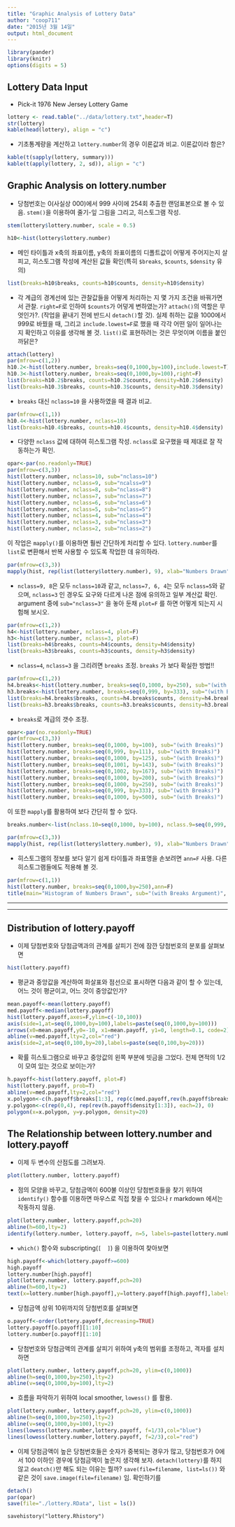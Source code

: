 ```yaml
---
title: "Graphic Analysis of Lottery Data"
author: "coop711"
date: "2015년 3월 14일"
output: html_document
---
```


```r
library(pander)
library(knitr)
options(digits = 5)
```

Lottery Data Input
-----------------

- Pick-it 1976 New Jersey Lottery Game

```r
lottery <- read.table("../data/lottery.txt",header=T)
str(lottery)
kable(head(lottery), align = "c")
```

- 기초통계량을 계산하고 `lottery.number`의 경우 이론값과 비교. 이론값이라 함은?

```r
kable(t(sapply(lottery, summary)))
kable(t(apply(lottery, 2, sd)), align = "c")
```

Graphic Analysis on lottery.number
----------------------------------

- 당첨번호는 0(사실상 000)에서 999 사이에 254회 추출한 랜덤표본으로 볼 수 있음. `stem()`을 이용하여 줄기-잎 그림을 그리고, 히스토그램 작성.

```r
stem(lottery$lottery.number, scale = 0.5)
```

```r
h10<-hist(lottery$lottery.number)
```

- 메인 타이틀과 x축의 좌표이름, y축의 좌표이름의 디폴트값이 어떻게 주어지는지 살피고, 히스토그램 작성에 계산된 값들 확인(특히 `$breaks`, `$counts`, `$density` 유의)

```r
list(breaks=h10$breaks, counts=h10$counts, density=h10$density)
```

- 각 계급의 경계선에 있는 관찰값들을 어떻게 처리하는 지 몇 가지 조건을 바꿔가면서 관찰. `right=F`로 인하여 `$counts`가 어덯게 변하였는가? `attach()`의 역할은 무엇인가?. (작업을 끝내기 전에 반드시 `detach()`할 것). 실제 취하는 값을 1000에서 999로 바꿨을 때, 그리고 `include.lowest=F`로 했을 때 각각 어떤 일이 일어나는지 확인하고 이유를 생각해 볼 것. `list()`로 표현하려는 것은 무엇이며 이름을 붙인 까닭은?

```r
attach(lottery)
par(mfrow=c(1,2))
h10.2<-hist(lottery.number, breaks=seq(0,1000,by=100),include.lowest=T)
h10.3<-hist(lottery.number, breaks=seq(0,1000,by=100),right=F)
list(breaks=h10.2$breaks, counts=h10.2$counts, density=h10.2$density)
list(breaks=h10.3$breaks, counts=h10.3$counts, density=h10.3$density)
```

- `breaks` 대신 `nclass=10` 을 사용하였을 때 결과 비교.

```r
par(mfrow=c(1,1))
h10.4<-hist(lottery.number, nclass=10)
list(breaks=h10.4$breaks, counts=h10.4$counts, density=h10.4$density)
```

- 다양한 `nclass` 값에 대하여 히스토그램 작성. `nclass`로 요구했을 때 제대로 잘 작동하는가 확인.

```r
opar<-par(no.readonly=TRUE)
par(mfrow=c(3,3))
hist(lottery.number, nclass=10, sub="nclass=10")
hist(lottery.number, nclass=9, sub="ncalss=9")
hist(lottery.number, nclass=8, sub="nclass=8")
hist(lottery.number, nclass=7, sub="nclass=7")
hist(lottery.number, nclass=6, sub="nclass=6")
hist(lottery.number, nclass=5, sub="nclass=5")
hist(lottery.number, nclass=4, sub="nclass=4")
hist(lottery.number, nclass=3, sub="nclass=3")
hist(lottery.number, nclass=2, sub="nclass=2")
```

이 작업은 `mapply()`를 이용하면 훨씬 간단하게 처리할 수 있다. `lottery.number`를 `list`로 변환해서 반복 사용할 수 있도록 작업한 데 유의하라.

```r
par(mfrow=c(3,3))
mapply(hist, rep(list(lottery$lottery.number), 9), xlab="Numbers Drawn", nclass=10:2, main=paste("nclass = ", 10:2))
```

- `nclass=9, 8`은 모두 `nclass=10`과 같고, `nclass=7, 6, 4`는 모두 `nclass=5`와 같으며, `nclass=3` 인 경우도 요구와 다르게 나온 점에 유의하고 일부 계산값 확인. argument 중에 `sub="nclass=3"` 을 놓아 둔채 `plot=F` 를 하면 어떻게 되는지 시험해 보시오.

```r
par(mfrow=c(1,2))
h4<-hist(lottery.number, nclass=4, plot=F)
h3<-hist(lottery.number, nclass=3, plot=F)
list(breaks=h4$breaks, counts=h4$counts, density=h4$density)
list(breaks=h3$breaks, counts=h3$counts, density=h3$density)
```

- `nclass=4`, `nclass=3` 을 그리려면 `breaks` 조정. `breaks` 가 보다 확실한 방법!!

```r
par(mfrow=c(1,2))
h4.breaks<-hist(lottery.number, breaks=seq(0,1000, by=250), sub="(with Breaks)")
h3.breaks<-hist(lottery.number, breaks=seq(0,999, by=333), sub="(with Breaks)")
list(breaks=h4.breaks$breaks, counts=h4.breaks$counts, density=h4.breaks$density)
list(breaks=h3.breaks$breaks, counts=h3.breaks$counts, density=h3.breaks$density)
```

- `breaks`로 계급의 갯수 조정. 

```r
opar<-par(no.readonly=TRUE)
par(mfrow=c(3,3))
hist(lottery.number, breaks=seq(0,1000, by=100), sub="(with Breaks)")
hist(lottery.number, breaks=seq(0,999, by=111), sub="(with Breaks)")
hist(lottery.number, breaks=seq(0,1000, by=125), sub="(with Breaks)")
hist(lottery.number, breaks=seq(0,1001, by=143), sub="(with Breaks)")
hist(lottery.number, breaks=seq(0,1002, by=167), sub="(with Breaks)")
hist(lottery.number, breaks=seq(0,1000, by=200), sub="(with Breaks)")
hist(lottery.number, breaks=seq(0,1000, by=250), sub="(with Breaks)")
hist(lottery.number, breaks=seq(0,999, by=333), sub="(with Breaks)")
hist(lottery.number, breaks=seq(0,1000, by=500), sub="(with Breaks)")
```

이 또한  `mapply`를 활용하여 보다 간단히 할 수 있다.

```r
breaks.number<-list(nclass.10=seq(0,1000, by=100), nclass.9=seq(0,999, by=111), nclass.8=seq(0,1000, by=125), nclass.7=seq(0,1001, by=143), nclass.6=seq(0,1002, by=167), nclass.5=seq(0,1000, by=200), nclass.4=seq(0,1000, by=250), nclass.3=seq(0,999, by=333), nclass.2=seq(0,1000, by=500))
```

```r
par(mfrow=c(3,3))
mapply(hist, rep(list(lottery$lottery.number), 9), xlab="Numbers Drawn", breaks=breaks.number, main=paste("nclass = ", 10:2))
```

- 히스토그램의 정보를 보다 알기 쉽게 타이틀과 좌표명을 손보려면 `ann=F` 사용. 다른 히스토그램들에도 적용해 볼 것.

```r
par(mfrow=c(1,1))
hist(lottery.number, breaks=seq(0,1000,by=250),ann=F)
title(main="Histogram of Numbers Drawn", sub="(with Breaks Argument)", xlab="Number", ylab="Frequency")
```

---

---

Distribution of lottery.payoff
-------------------------------

- 이제 당첨번호와 당첨금액과의 관계를 살피기 전에 잠깐 당첨번호의 분포를 살펴보면

```r
hist(lottery.payoff)
```

- 평균과 중앙값을 계산하여 화살표와 점선으로 표시하면 다음과 같이 할 수 있는데, 어느 것이 평균이고, 어느 것이 중앙값인가? 

```r
mean.payoff<-mean(lottery.payoff)
med.payoff<-median(lottery.payoff)
hist(lottery.payoff,axes=F,ylim=c(-10,100))
axis(side=1,at=seq(0,1000,by=100),labels=paste(seq(0,1000,by=100)))
arrows(x0=mean.payoff,y0=-10, x1=mean.payoff, y1=0, length=0.1, code=2)
abline(v=med.payoff,lty=2,col="red")
axis(side=2,at=seq(0,100,by=20),labels=paste(seq(0,100,by=20)))
```

- 확률 히스토그램으로 바꾸고 중앙값의 왼쪽 부분에 빗금을 그었다. 전체 면적의 1/2이 모여 있는 것으로 보이는가?

```r
h.payoff<-hist(lottery.payoff, plot=F)
hist(lottery.payoff, prob=T)
abline(v=med.payoff,lty=2,col="red")
x.polygon<-c(h.payoff$breaks[1:3], rep(c(med.payoff,rev(h.payoff$breaks[1:3])), each=2))
y.polygon<-c(rep(0,4), rep(rev(h.payoff$density[1:3]), each=2), 0)
polygon(x=x.polygon, y=y.polygon, density=20)
```


The Relationship between lottery.number and lottery.payoff
----------------------------------------------------------

- 이제 두 변수의 산점도를 그려보자.

```r
plot(lottery.number, lottery.payoff)
```

- 점의 모양을 바꾸고, 당첨금액이 600불 이상인 당첨번호들을 찾기 위하여 `identify()` 함수를 이용하면 마우스로 직접 찾을 수 있으나 r markdown 에서는 작동하지 않음. 

```r
plot(lottery.number, lottery.payoff,pch=20)
abline(h=600,lty=2)
identify(lottery.number, lottery.payoff, n=5, labels=paste(lottery.number))
```

- `which()` 함수와 subscripting(`[  ]`) 을 이용하여 찾아보면 

```r
high.payoff<-which(lottery.payoff>=600)
high.payoff
lottery.number[high.payoff]
plot(lottery.number, lottery.payoff,pch=20)
abline(h=600,lty=2)
text(x=lottery.number[high.payoff],y=lottery.payoff[high.payoff],labels=lottery.number[high.payoff],pos=4)
```

- 당첨금액 상위 10위까지의 당첨번호를 살펴보면

```r
o.payoff<-order(lottery.payoff,decreasing=TRUE)
lottery.payoff[o.payoff][1:10]
lottery.number[o.payoff][1:10]
```

- 당첨번호와 당첨금액의 관계를 살피기 위하여 y축의 범위를 조정하고, 격자를 설치하면

```r
plot(lottery.number, lottery.payoff,pch=20, ylim=c(0,1000))
abline(h=seq(0,1000,by=250),lty=2)
abline(v=seq(0,1000,by=100),lty=2)
```

- 흐름을 파악하기 위하여 local smoother, `lowess()` 를 활용.

```r
plot(lottery.number, lottery.payoff,pch=20, ylim=c(0,1000))
abline(h=seq(0,1000,by=250),lty=2)
abline(v=seq(0,1000,by=100),lty=2)
lines(lowess(lottery.number,lottery.payoff, f=1/3),col="blue")
lines(lowess(lottery.number,lottery.payoff, f=2/3),col="red")
```

- 이제 당첨금액이 높은 당첨번호들은 숫자가 중복되는 경우가 많고, 당첨번호가 0에서 100 이하인 경우에 당첨금액이 높은지 생각해 보자. `detach(lottery)`를 하지 않고 `deatch()`만 해도 되는 이유는 뭘까? `save(file=filename, list=ls())` 와 같은 것이 `save.image(file=filename)` 임. 확인하기를

```r
detach()
par(opar)
save(file="./lottery.RData", list = ls())
```
```
savehistory("lottery.Rhistory")
```
